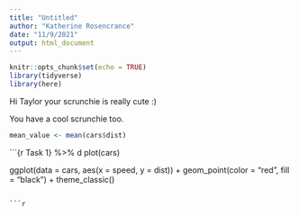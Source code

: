 ```yaml
---
title: "Untitled"
author: "Katherine Rosencrance"
date: "11/9/2021"
output: html_document
---
```


```r
knitr::opts_chunk$set(echo = TRUE)
library(tidyverse)
library(here)
```

Hi Taylor your scrunchie is really cute :)

You have a cool scrunchie too. 
```r
mean_value <- mean(cars$dist)


```



```{r Task 1} %>% d
plot(cars) 

ggplot(data = cars, aes(x = speed, y = dist)) +
  geom_point(color = "red", fill = "black") +
  theme_classic()

```

```r

```

